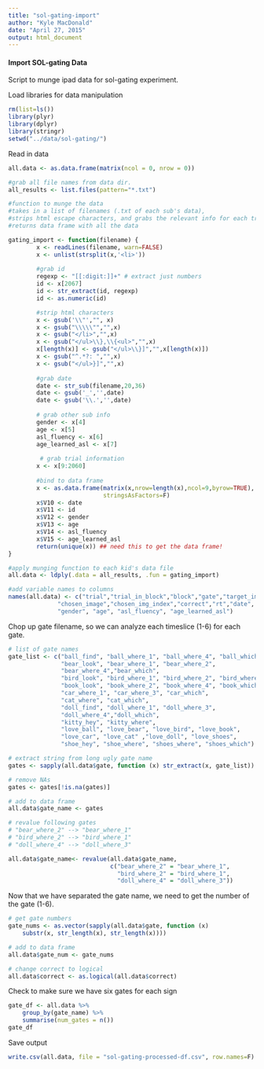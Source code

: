 ```yaml
---
title: "sol-gating-import"
author: "Kyle MacDonald"
date: "April 27, 2015"
output: html_document
---
```


#### Import SOL-gating Data

Script to munge ipad data for sol-gating experiment. 


Load libraries for data manipulation

```r
rm(list=ls())
library(plyr)
library(dplyr)
library(stringr)
setwd("../data/sol-gating/")
```

Read in data

```r
all.data <- as.data.frame(matrix(ncol = 0, nrow = 0))

#grab all file names from data dir. 
all_results <- list.files(pattern="*.txt")

#function to munge the data
#takes in a list of filenames (.txt of each sub's data), 
#strips html escape characters, and grabs the relevant info for each trial
#returns data frame with all the data

gating_import <- function(filename) {
        x <- readLines(filename, warn=FALSE)
        x <- unlist(strsplit(x,'<li>'))
        
        #grab id
        regexp <- "[[:digit:]]+" # extract just numbers
        id <- x[2067]
        id <- str_extract(id, regexp)
        id <- as.numeric(id)

        #strip html characters
        x <- gsub('\\"',"", x)
        x <- gsub("\\\\\"","",x)
        x <- gsub("</li>","",x)
        x <- gsub("</ul>\\},\\{<ul>","",x)
        x[length(x)] <- gsub("</ul>\\}]","",x[length(x)])
        x <- gsub("^.*?: ","",x)
        x <- gsub("</ul>}]","",x)
        
        #grab date 
        date <- str_sub(filename,20,36)
        date <- gsub('_','',date)
        date <- gsub('\\.','',date)
        
        # grab other sub info
        gender <- x[4]
        age <- x[5]
        asl_fluency <- x[6]
        age_learned_asl <- x[7]
        
         # grab trial information 
        x <- x[9:2060]
        
        #bind to data frame
        x <- as.data.frame(matrix(x,nrow=length(x),ncol=9,byrow=TRUE), 
                           stringsAsFactors=F)
        x$V10 <- date
        x$V11 <- id
        x$V12 <- gender
        x$V13 <- age
        x$V14 <- asl_fluency
        x$V15 <- age_learned_asl
        return(unique(x)) ## need this to get the data frame!
}

#apply munging function to each kid's data file
all.data <- ldply(.data = all_results, .fun = gating_import)

#add variable names to columns
names(all.data) <- c("trial","trial_in_block","block","gate","target_image",
              "chosen_image","chosen_img_index","correct","rt","date", "id",
              "gender", "age", "asl_fluency", "age_learned_asl")
```

Chop up gate filename, so we can analyze each timeslice (1-6) for 
each gate. 

```r
# list of gate names
gate_list <- c("ball_find", "ball_where_1", "ball_where_4", "ball_which",
               "bear_look", "bear_where_1", "bear_where_2", 
               "bear_where_4","bear_which",
               "bird_look", "bird_where_1", "bird_where_2", "bird_where_4", 
               "book_look", "book_where_2", "book_where_4", "book_which",
               "car_where_1", "car_where_3", "car_which", 
               "cat_where", "cat_which", 
               "doll_find", "doll_where_1", "doll_where_3", 
               "doll_where_4","doll_which",
               "kitty_hey", "kitty_where",
               "love_ball", "love_bear", "love_bird", "love_book",
               "love_car", "love_cat" ,"love_doll", "love_shoes", 
               "shoe_hey", "shoe_where", "shoes_where", "shoes_which")

# extract string from long ugly gate name
gates <- sapply(all.data$gate, function (x) str_extract(x, gate_list))

# remove NAs
gates <- gates[!is.na(gates)]

# add to data frame
all.data$gate_name <- gates

# revalue following gates
# "bear_where_2" --> "bear_where_1"
# "bird_where_2" --> "bird_where_1"
# "doll_where_4" --> "doll_where_3"

all.data$gate_name<- revalue(all.data$gate_name, 
                             c("bear_where_2" = "bear_where_1",
                               "bird_where_2" = "bird_where_1",
                               "doll_where_4" = "doll_where_3"))
```

Now that we have separated the gate name, we need to get the number
of the gate (1-6).

```r
# get gate numbers
gate_nums <- as.vector(sapply(all.data$gate, function (x)
    substr(x, str_length(x), str_length(x))))

# add to data frame
all.data$gate_num <- gate_nums

# change correct to logical 
all.data$correct <- as.logical(all.data$correct)
```

Check to make sure we have six gates for each sign

```r
gate_df <- all.data %>%
    group_by(gate_name) %>%
    summarise(num_gates = n())
gate_df
```

Save output

```r
write.csv(all.data, file = "sol-gating-processed-df.csv", row.names=F)
```

